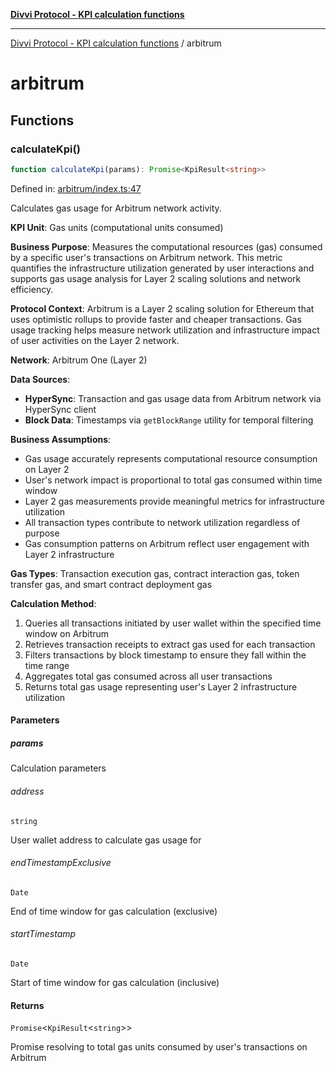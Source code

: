 [**Divvi Protocol - KPI calculation functions**](README.md)

---

[Divvi Protocol - KPI calculation functions](README.md) / arbitrum

# arbitrum

## Functions

### calculateKpi()

```ts
function calculateKpi(params): Promise<KpiResult<string>>
```

Defined in: [arbitrum/index.ts:47](https://github.com/divvi-xyz/divvi-protocol/blob/main/scripts/calculateKpi/protocols/arbitrum/index.ts#L47)

Calculates gas usage for Arbitrum network activity.

**KPI Unit**: Gas units (computational units consumed)

**Business Purpose**: Measures the computational resources (gas) consumed by a specific user's
transactions on Arbitrum network. This metric quantifies the infrastructure utilization generated by user
interactions and supports gas usage analysis for Layer 2 scaling solutions and network efficiency.

**Protocol Context**: Arbitrum is a Layer 2 scaling solution for Ethereum that uses optimistic rollups
to provide faster and cheaper transactions. Gas usage tracking helps measure network utilization and
infrastructure impact of user activities on the Layer 2 network.

**Network**: Arbitrum One (Layer 2)

**Data Sources**:

- **HyperSync**: Transaction and gas usage data from Arbitrum network via HyperSync client
- **Block Data**: Timestamps via `getBlockRange` utility for temporal filtering

**Business Assumptions**:

- Gas usage accurately represents computational resource consumption on Layer 2
- User's network impact is proportional to total gas consumed within time window
- Layer 2 gas measurements provide meaningful metrics for infrastructure utilization
- All transaction types contribute to network utilization regardless of purpose
- Gas consumption patterns on Arbitrum reflect user engagement with Layer 2 infrastructure

**Gas Types**: Transaction execution gas, contract interaction gas, token transfer gas, and smart contract deployment gas

**Calculation Method**:

1. Queries all transactions initiated by user wallet within the specified time window on Arbitrum
2. Retrieves transaction receipts to extract gas used for each transaction
3. Filters transactions by block timestamp to ensure they fall within the time range
4. Aggregates total gas consumed across all user transactions
5. Returns total gas usage representing user's Layer 2 infrastructure utilization

#### Parameters

##### params

Calculation parameters

###### address

`string`

User wallet address to calculate gas usage for

###### endTimestampExclusive

`Date`

End of time window for gas calculation (exclusive)

###### startTimestamp

`Date`

Start of time window for gas calculation (inclusive)

#### Returns

`Promise`\<`KpiResult`\<`string`\>\>

Promise resolving to total gas units consumed by user's transactions on Arbitrum
